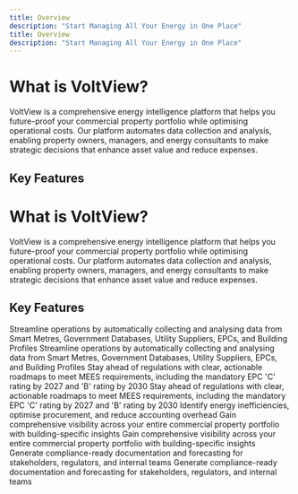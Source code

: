 ```yaml
---
title: Overview
description: "Start Managing All Your Energy in One Place"
title: Overview
description: "Start Managing All Your Energy in One Place"
---
```


# What is VoltView?

VoltView is a comprehensive energy intelligence platform that helps you future-proof your commercial property portfolio while optimising operational costs. Our platform automates data collection and analysis, enabling property owners, managers, and energy consultants to make strategic decisions that enhance asset value and reduce expenses.

## Key Features
# What is VoltView?

VoltView is a comprehensive energy intelligence platform that helps you future-proof your commercial property portfolio while optimising operational costs. Our platform automates data collection and analysis, enabling property owners, managers, and energy consultants to make strategic decisions that enhance asset value and reduce expenses.

## Key Features

<CardGroup cols={2}>
  <Card
    title="Unified Data Integration"
    icon="database"
    title="Unified Data Integration"
    icon="database"
  >
    Streamline operations by automatically collecting and analysing data from Smart Metres, Government Databases, Utility Suppliers, EPCs, and Building Profiles
    Streamline operations by automatically collecting and analysing data from Smart Metres, Government Databases, Utility Suppliers, EPCs, and Building Profiles
  </Card>
  <Card
    title="Compliance Forecasting"
    icon="chart-line"
    title="Compliance Forecasting"
    icon="chart-line"
  >
    Stay ahead of regulations with clear, actionable roadmaps to meet MEES requirements, including the mandatory EPC 'C' rating by 2027 and 'B' rating by 2030
    Stay ahead of regulations with clear, actionable roadmaps to meet MEES requirements, including the mandatory EPC 'C' rating by 2027 and 'B' rating by 2030
  </Card>
  <Card
    title="Cost Optimisation"
    icon="coins"
  >
    Identify energy inefficiencies, optimise procurement, and reduce accounting overhead
  </Card>
  <Card
    title="Portfolio Intelligence"
    icon="building"
    title="Portfolio Intelligence"
    icon="building"
  >
    Gain comprehensive visibility across your entire commercial property portfolio with building-specific insights
    Gain comprehensive visibility across your entire commercial property portfolio with building-specific insights
  </Card>
  <Card
    title="Automated Reporting"
    icon="file-lines"
    title="Automated Reporting"
    icon="file-lines"
  >
    Generate compliance-ready documentation and forecasting for stakeholders, regulators, and internal teams
    Generate compliance-ready documentation and forecasting for stakeholders, regulators, and internal teams
  </Card>
</CardGroup>


